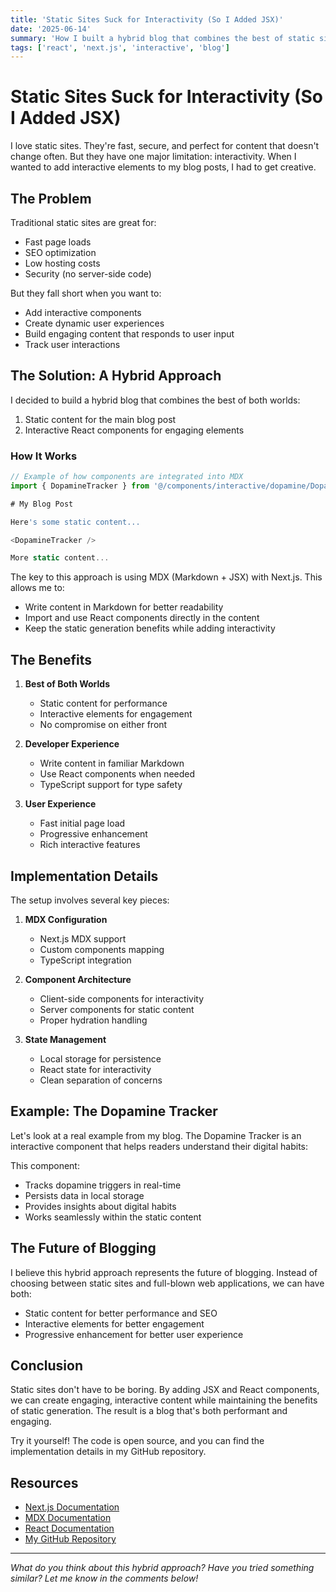 ```yaml
---
title: 'Static Sites Suck for Interactivity (So I Added JSX)'
date: '2025-06-14'
summary: 'How I built a hybrid blog that combines the best of static sites with interactive React components'
tags: ['react', 'next.js', 'interactive', 'blog']
---
```


# Static Sites Suck for Interactivity (So I Added JSX)

I love static sites. They're fast, secure, and perfect for content that doesn't change often. But they have one major limitation: interactivity. When I wanted to add interactive elements to my blog posts, I had to get creative.

## The Problem

Traditional static sites are great for:
- Fast page loads
- SEO optimization
- Low hosting costs
- Security (no server-side code)

But they fall short when you want to:
- Add interactive components
- Create dynamic user experiences
- Build engaging content that responds to user input
- Track user interactions

## The Solution: A Hybrid Approach

I decided to build a hybrid blog that combines the best of both worlds:
1. Static content for the main blog post
2. Interactive React components for engaging elements

### How It Works

```typescript
// Example of how components are integrated into MDX
import { DopamineTracker } from '@/components/interactive/dopamine/DopamineTracker'

# My Blog Post

Here's some static content...

<DopamineTracker />

More static content...
```

The key to this approach is using MDX (Markdown + JSX) with Next.js. This allows me to:
- Write content in Markdown for better readability
- Import and use React components directly in the content
- Keep the static generation benefits while adding interactivity

## The Benefits

1. **Best of Both Worlds**
   - Static content for performance
   - Interactive elements for engagement
   - No compromise on either front

2. **Developer Experience**
   - Write content in familiar Markdown
   - Use React components when needed
   - TypeScript support for type safety

3. **User Experience**
   - Fast initial page load
   - Progressive enhancement
   - Rich interactive features

## Implementation Details

The setup involves several key pieces:

1. **MDX Configuration**
   - Next.js MDX support
   - Custom components mapping
   - TypeScript integration

2. **Component Architecture**
   - Client-side components for interactivity
   - Server components for static content
   - Proper hydration handling

3. **State Management**
   - Local storage for persistence
   - React state for interactivity
   - Clean separation of concerns

## Example: The Dopamine Tracker

Let's look at a real example from my blog. The Dopamine Tracker is an interactive component that helps readers understand their digital habits:

<DopamineTracker />

This component:
- Tracks dopamine triggers in real-time
- Persists data in local storage
- Provides insights about digital habits
- Works seamlessly within the static content

## The Future of Blogging

I believe this hybrid approach represents the future of blogging. Instead of choosing between static sites and full-blown web applications, we can have both:

- Static content for better performance and SEO
- Interactive elements for better engagement
- Progressive enhancement for better user experience

## Conclusion

Static sites don't have to be boring. By adding JSX and React components, we can create engaging, interactive content while maintaining the benefits of static generation. The result is a blog that's both performant and engaging.

Try it yourself! The code is open source, and you can find the implementation details in my GitHub repository.

## Resources

- [Next.js Documentation](https://nextjs.org/docs)
- [MDX Documentation](https://mdxjs.com/)
- [React Documentation](https://reactjs.org/)
- [My GitHub Repository](https://github.com/khokonm/mindmire.com)

---

*What do you think about this hybrid approach? Have you tried something similar? Let me know in the comments below!* 